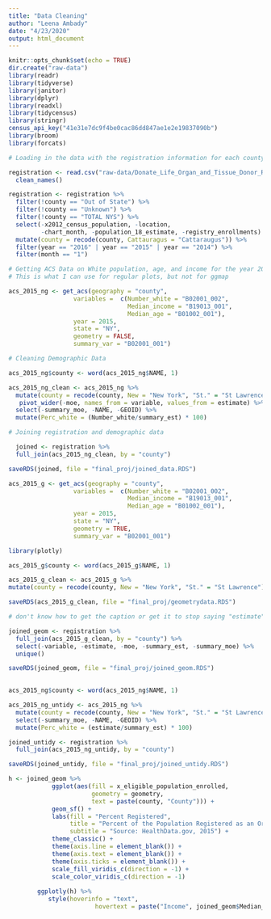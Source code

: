```yaml
---
title: "Data Cleaning"
author: "Leena Ambady"
date: "4/23/2020"
output: html_document
---
```


```r
knitr::opts_chunk$set(echo = TRUE)
dir.create("raw-data")
library(readr)
library(tidyverse)
library(janitor)
library(dplyr)
library(readxl)
library(tidycensus)
library(stringr)
census_api_key("41e31e7dc9f4be0cac86dd847ae1e2e19837090b")
library(broom)
library(forcats)
```

```r
# Loading in the data with the registration information for each county from 2008-2020

registration <- read.csv("raw-data/Donate_Life_Organ_and_Tissue_Donor_Registry_Enrollment_by_County__Beginning_September_2008.csv") %>%
  clean_names()

registration <- registration %>%
  filter(!county == "Out of State") %>%
  filter(!county == "Unknown") %>%
  filter(!county == "TOTAL NYS") %>%
  select(-x2012_census_population, -location, 
         -chart_month, -population_18_estimate, -registry_enrollments) %>%
  mutate(county = recode(county, Cattauragus = "Cattaraugus")) %>%
  filter(year == "2016" | year == "2015" | year == "2014") %>%
  filter(month == "1")
```

```r
# Getting ACS Data on White population, age, and income for the year 2015
# This is what I can use for regular plots, but not for ggmap

acs_2015_ng <- get_acs(geography = "county",
                  variables =  c(Number_white = "B02001_002",
                                 Median_income = "B19013_001", 
                                 Median_age = "B01002_001"),
                  year = 2015,
                  state = "NY",
                  geometry = FALSE,
                  summary_var = "B02001_001")
```

```r
# Cleaning Demographic Data

acs_2015_ng$county <- word(acs_2015_ng$NAME, 1) 

acs_2015_ng_clean <- acs_2015_ng %>%
  mutate(county = recode(county, New = "New York", "St." = "St Lawrence")) %>%
   pivot_wider(-moe, names_from = variable, values_from = estimate) %>%
  select(-summary_moe, -NAME, -GEOID) %>%
  mutate(Perc_white = (Number_white/summary_est) * 100)
```

```r
# Joining registration and demographic data 

  joined <- registration %>%
  full_join(acs_2015_ng_clean, by = "county")

saveRDS(joined, file = "final_proj/joined_data.RDS")

```


```r
acs_2015_g <- get_acs(geography = "county",
                  variables =  c(Number_white = "B02001_002",
                                 Median_income = "B19013_001", 
                                 Median_age = "B01002_001"),
                  year = 2015,
                  state = "NY",
                  geometry = TRUE,
                  summary_var = "B02001_001")


```

```r
library(plotly)

acs_2015_g$county <- word(acs_2015_g$NAME, 1)

acs_2015_g_clean <- acs_2015_g %>%
mutate(county = recode(county, New = "New York", "St." = "St Lawrence"))

saveRDS(acs_2015_g_clean, file = "final_proj/geometrydata.RDS")

# don't know how to get the caption or get it to stop saying "estimate" 
```

```r
joined_geom <- registration %>%
  full_join(acs_2015_g_clean, by = "county") %>%
  select(-variable, -estimate, -moe, -summary_est, -summary_moe) %>%
  unique()

saveRDS(joined_geom, file = "final_proj/joined_geom.RDS")
  
```


```r
acs_2015_ng$county <- word(acs_2015_ng$NAME, 1) 

acs_2015_ng_untidy <- acs_2015_ng %>%
  mutate(county = recode(county, New = "New York", "St." = "St Lawrence")) %>%
  select(-summary_moe, -NAME, -GEOID) %>%
  mutate(Perc_white = (estimate/summary_est) * 100)

joined_untidy <- registration %>%
  full_join(acs_2015_ng_untidy, by = "county")

saveRDS(joined_untidy, file = "final_proj/joined_untidy.RDS")
```

```r
h <- joined_geom %>%
            ggplot(aes(fill = x_eligible_population_enrolled,
                       geometry = geometry, 
                       text = paste(county, "County"))) +
            geom_sf() +
            labs(fill = "Percent Registered",
                 title = "Percent of the Population Registered as an Organ Donor, 2015",
                 subtitle = "Source: HealthData.gov, 2015") +
            theme_classic() +
            theme(axis.line = element_blank()) +
            theme(axis.text = element_blank()) +
            theme(axis.ticks = element_blank()) +
            scale_fill_viridis_c(direction = -1) +
            scale_color_viridis_c(direction = -1)
        
        ggplotly(h) %>%
           style(hoverinfo = "text",
                        hovertext = paste("Income", joined_geom$Median_income))
```

